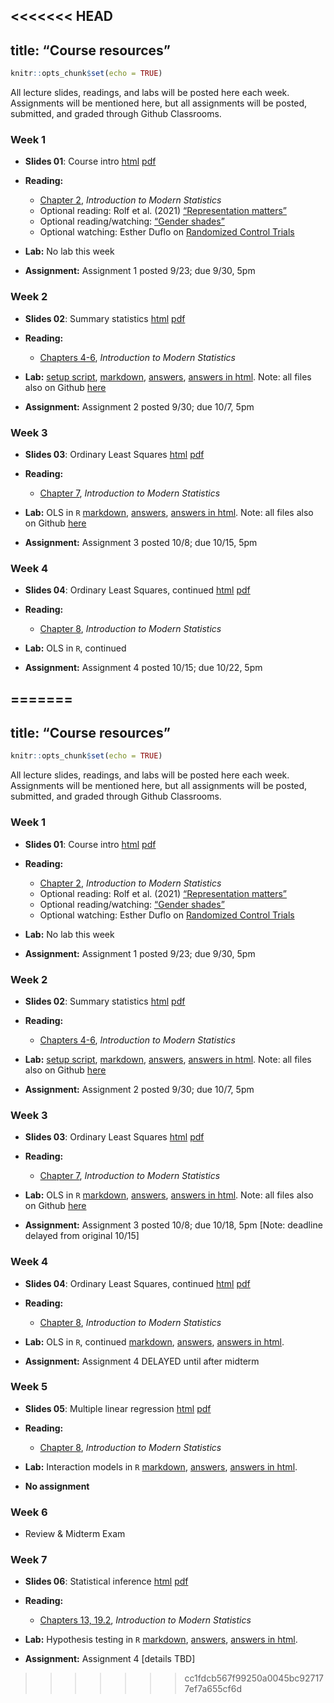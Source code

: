 <<<<<<< HEAD
---
title: "Course resources"
---

```{r setup, include=FALSE}
knitr::opts_chunk$set(echo = TRUE)
```

<!-- <p style="color: #ba5e00"><b>TO UPDATE THIS PAGE:</b> Open and edit the <b>resources.Rmd</b> file, in the project root, to delete this placeholder text and customize with your own!</p> -->

All lecture slides, readings, and labs will be posted here each week. Assignments will be mentioned here, but all assignments will be posted, submitted, and graded through Github Classrooms.

### Week 1

- **Slides 01**: Course intro [html](slides/01-intro/01-intro.html) [pdf](slides/01-intro/01-intro.pdf)

- **Reading:** 
  + [Chapter 2](https://openintro-ims.netlify.app/data-design.html), _Introduction to Modern Statistics_
  + Optional reading: Rolf et al. (2021) ["Representation matters"](https://arxiv.org/abs/2103.03399)
  + Optional reading/watching: ["Gender shades"](http://gendershades.org/)
  + Optional watching: Esther Duflo on [Randomized Control Trials](https://www.youtube.com/watch?v=0zvrGiPkVcs)

- **Lab:** No lab this week
  
- **Assignment:** Assignment 1 posted 9/23; due 9/30, 5pm


### Week 2

- **Slides 02**: Summary statistics [html](slides/02-summstats/02-summstats.html) [pdf](slides/02-summstats/02-summstats.pdf)

- **Reading:** 
  + [Chapters 4-6](https://openintro-ims.netlify.app/data-design.html), _Introduction to Modern Statistics_

- **Lab:** [setup script](https://www.dropbox.com/s/2pwolalmlai8n5m/_common.R?dl=0), [markdown](labs/02-week-two/week-2-lab.Rmd), [answers](labs/02-week-two/week-2-lab-answers.Rmd), [answers in html](labs/02-week-two/week-2-lab-answers.html). Note: all files also on Github [here](https://github.com/tcarleton/EDS-222-stats)
  
- **Assignment:** Assignment 2 posted 9/30; due 10/7, 5pm

### Week 3

- **Slides 03**: Ordinary Least Squares [html](slides/03-ols/03-ols.html) [pdf](slides/03-ols/03-ols.pdf)

- **Reading:** 
  + [Chapter 7](https://openintro-ims.netlify.app/data-design.html), _Introduction to Modern Statistics_

- **Lab:** OLS in `R` [markdown](labs/03-week-three/week-3-lab.Rmd), [answers](labs/03-week-three/week-3-lab-answers.Rmd), [answers in html](labs/03-week-three/week-3-lab-answers.html). Note: all files also on Github [here](https://github.com/tcarleton/EDS-222-stats)
  
- **Assignment:** Assignment 3 posted 10/8; due 10/15, 5pm


### Week 4

- **Slides 04**: Ordinary Least Squares, continued [html](slides/04-ols-contd/04-ols-contd.html) [pdf](slides/04-ols-contd/04-ols-contd.pdf)

- **Reading:** 
  + [Chapter 8](https://openintro-ims.netlify.app/data-design.html), _Introduction to Modern Statistics_

- **Lab:** OLS in `R`, continued 
  
- **Assignment:** Assignment 4 posted 10/15; due 10/22, 5pm

<!--
-   RStudio's [`distill` website](https://rstudio.github.io/distill/)
-   Inspiration and examples from the [distillery](https://distillery.rbind.io/showcase.html)
-->
=======
---
title: "Course resources"
---

```r
knitr::opts_chunk$set(echo = TRUE)
```

<!-- <p style="color: #ba5e00"><b>TO UPDATE THIS PAGE:</b> Open and edit the <b>resources.Rmd</b> file, in the project root, to delete this placeholder text and customize with your own!</p> -->

All lecture slides, readings, and labs will be posted here each week. Assignments will be mentioned here, but all assignments will be posted, submitted, and graded through Github Classrooms.

### Week 1

- **Slides 01**: Course intro [html](slides/01-intro/01-intro.html) [pdf](slides/01-intro/01-intro.pdf)

- **Reading:** 
  + [Chapter 2](https://openintro-ims.netlify.app/data-design.html), _Introduction to Modern Statistics_
  + Optional reading: Rolf et al. (2021) ["Representation matters"](https://arxiv.org/abs/2103.03399)
  + Optional reading/watching: ["Gender shades"](http://gendershades.org/)
  + Optional watching: Esther Duflo on [Randomized Control Trials](https://www.youtube.com/watch?v=0zvrGiPkVcs)

- **Lab:** No lab this week
  
- **Assignment:** Assignment 1 posted 9/23; due 9/30, 5pm


### Week 2

- **Slides 02**: Summary statistics [html](slides/02-summstats/02-summstats.html) [pdf](slides/02-summstats/02-summstats.pdf)

- **Reading:** 
  + [Chapters 4-6](https://openintro-ims.netlify.app/data-design.html), _Introduction to Modern Statistics_

- **Lab:** [setup script](https://www.dropbox.com/s/2pwolalmlai8n5m/_common.R?dl=0), [markdown](labs/02-week-two/week-2-lab.Rmd), [answers](labs/02-week-two/week-2-lab-answers.Rmd), [answers in html](labs/02-week-two/week-2-lab-answers.html). Note: all files also on Github [here](https://github.com/tcarleton/EDS-222-stats)
  
- **Assignment:** Assignment 2 posted 9/30; due 10/7, 5pm

### Week 3

- **Slides 03**: Ordinary Least Squares [html](slides/03-ols/03-ols.html) [pdf](slides/03-ols/03-ols.pdf)

- **Reading:** 
  + [Chapter 7](https://openintro-ims.netlify.app/data-design.html), _Introduction to Modern Statistics_

- **Lab:** OLS in `R` [markdown](labs/03-week-three/week-3-lab.Rmd), [answers](labs/03-week-three/week-3-lab-answers.Rmd), [answers in html](labs/03-week-three/week-3-lab-answers.html). Note: all files also on Github [here](https://github.com/tcarleton/EDS-222-stats)
  
- **Assignment:** Assignment 3 posted 10/8; due 10/18, 5pm [Note: deadline delayed from original 10/15]


### Week 4

- **Slides 04**: Ordinary Least Squares, continued [html](slides/04-ols-contd/04-ols-contd.html) [pdf](slides/04-ols-contd/04-ols-contd.pdf)

- **Reading:** 
  + [Chapter 8](https://openintro-ims.netlify.app/data-design.html), _Introduction to Modern Statistics_

- **Lab:** OLS in `R`, continued [markdown](labs/04-week-four/week-4-lab.Rmd), [answers](labs/04-week-four/week-4-lab-answers.Rmd), [answers in html](labs/04-week-four/week-4-lab-answers.html).
  
- **Assignment:** Assignment 4 DELAYED until after midterm

### Week 5

- **Slides 05**: Multiple linear regression [html](slides/05-multiplereg/05-multiplereg.html) [pdf](slides/05-multiplereg/05-multiplereg.pdf)

- **Reading:** 
  + [Chapter 8](https://openintro-ims.netlify.app/data-design.html), _Introduction to Modern Statistics_

- **Lab:** Interaction models in `R` [markdown](labs/05-week-five/week-5-lab.Rmd), [answers](labs/05-week-five/week-5-lab-answers.Rmd), [answers in html](labs/05-week-five/week-5-lab-answers.html).
  
- **No assignment** 

### Week 6

- Review \& Midterm Exam

### Week 7

- **Slides 06**: Statistical inference [html](slides/06-inference/06-inference.html) [pdf](slides/06-inference/06-inference.pdf)

- **Reading:** 
  + [Chapters 13, 19.2](https://openintro-ims.netlify.app/data-design.html), _Introduction to Modern Statistics_

- **Lab:** Hypothesis testing in `R` [markdown](labs/07-week-seven/week-7-lab.Rmd), [answers](labs/07-week-seven/week-7-lab-answers.Rmd), [answers in html](labs/07-week-seven/week-7-lab-answers.html).
  
- **Assignment:** Assignment 4 [details TBD]

<!--
-   RStudio's [`distill` website](https://rstudio.github.io/distill/)
-   Inspiration and examples from the [distillery](https://distillery.rbind.io/showcase.html)
-->
>>>>>>> cc1fdcb567f99250a0045bc927177ef7a655cf6d
